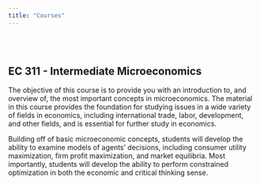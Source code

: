 ```yaml
---
title: "Courses"
---
```


<br> <br>

## EC 311 - Intermediate Microeconomics

The objective of this course is to provide you with an introduction to, and overview of, the most important concepts in microeconomics.
The material in this course provides the foundation for studying issues in a wide variety of fields in economics, including international trade, labor, development, and other fields, and is essential for further study in economics. 

Building off of basic microeconomic concepts, students will develop the ability to examine models of agents' decisions, including consumer utility maximization, firm profit maximization, and market equilibria. 
Most importantly, students will develop the ability to perform constrained optimization in both the economic and critical thinking sense.
